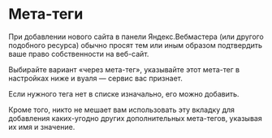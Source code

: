 # Мета-теги

При добавлении нового сайта в панели Яндекс.Вебмастера (или другого подобного ресурса) обычно просят тем или иным образом подтвердить ваше право собственности на веб-сайт.

Выбирайте вариант «через мета-тег», указывайте этот мета-тег в настройках ниже и вуаля — сервис вас признает.

Если нужного тега нет в списке изначально, его можно добавить.

Кроме того, никто не мешает вам использовать эту вкладку для добавления каких-угодно других дополнительных мета-тегов, указывая их имя и значение.
